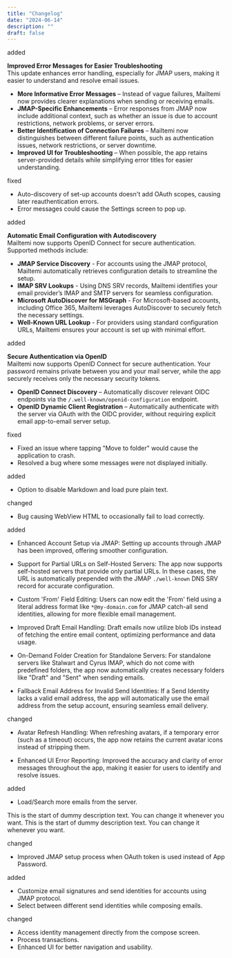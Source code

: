 ```yaml
---
title: "Changelog"
date: "2024-06-14"
description: ""
draft: false
---
```

<Changelog date="v3.1.34 (Feb 17, 2025)">
<Badge type="added">added</Badge>

**Improved Error Messages for Easier Troubleshooting**  
This update enhances error handling, especially for JMAP users, making it easier to understand and resolve email issues.

- **More Informative Error Messages** – Instead of vague failures, Mailtemi now provides clearer explanations when sending or receiving emails.
- **JMAP-Specific Enhancements** – Error responses from JMAP now include additional context, such as whether an issue is due to account restrictions, network problems, or server errors.
- **Better Identification of Connection Failures** – Mailtemi now distinguishes between different failure points, such as authentication issues, network restrictions, or server downtime.
- **Improved UI for Troubleshooting** – When possible, the app retains server-provided details while simplifying error titles for easier understanding.

<Badge type="changed">fixed</Badge>
- Auto-discovery of set-up accounts doesn't add OAuth scopes, causing later reauthentication errors.
- Error messages could cause the Settings screen to pop up.

</Changelog>

<Changelog date="v3.1.32 (Jan 26, 2025)">
<Badge type="added">added</Badge>

**Automatic Email Configuration with Autodiscovery**  
Mailtemi now supports OpenID Connect for secure authentication.
   Supported methods include:

- **JMAP Service Discovery** - For accounts using the JMAP protocol, Mailtemi automatically retrieves configuration details to streamline the setup.
- **IMAP SRV Lookups** - Using DNS SRV records, Mailtemi identifies your email provider’s IMAP and SMTP servers for seamless configuration.
- **Microsoft AutoDiscover for MSGraph** - For Microsoft-based accounts, including Office 365, Mailtemi leverages AutoDiscover to securely fetch the necessary settings.
- **Well-Known URL Lookup** - For providers using standard configuration URLs, Mailtemi ensures your account is set up with minimal effort.

</Changelog>
<Changelog date="v3.1.30 (Oct 9, 2024)">
<Badge type="added">added</Badge>

**Secure Authentication via OpenID**  
Mailtemi now supports OpenID Connect for secure authentication. Your password remains private between you and your mail server, while the app securely receives only the necessary security tokens.

- **OpenID Connect Discovery** – Automatically discover relevant OIDC endpoints via the `/.well-known/openid-configuration` endpoint.
- **OpenID Dynamic Client Registration** – Automatically authenticate with the server via OAuth with the OIDC provider, without requiring explicit email app-to-email server setup.

<Badge type="changed">fixed</Badge>
- Fixed an issue where tapping "Move to folder" would cause the application to crash.
- Resolved a bug where some messages were not displayed initially.

</Changelog>
<Changelog date="v3.1.29 (Sep 28, 2024)">
<Badge type="added">added</Badge>

- Option to disable Markdown and load pure plain text.

<Badge type="changed">changed</Badge>
 - Bug causing WebView HTML to occasionally fail to load correctly.
</Changelog>
<Changelog date="v3.1.27 (Sep 4, 2024)">
<Badge type="added">added</Badge>

- Enhanced Account Setup via JMAP: Setting up accounts through JMAP has been improved, offering smoother configuration.

- Support for Partial URLs on Self-Hosted Servers: The app now supports self-hosted servers that provide only partial URLs. In these cases, the URL is automatically prepended with the JMAP `./well-known` DNS SRV record for accurate configuration.

- Custom 'From' Field Editing: Users can now edit the 'From' field using a literal address format like `*@my-domain.com` for JMAP catch-all send identities, allowing for more flexible email management.

- Improved Draft Email Handling: Draft emails now utilize blob IDs instead of fetching the entire email content, optimizing performance and data usage.

- On-Demand Folder Creation for Standalone Servers: For standalone servers like Stalwart and Cyrus IMAP, which do not come with predefined folders, the app now automatically creates necessary folders like "Draft" and "Sent" when sending emails.

- Fallback Email Address for Invalid Send Identities: If a Send Identity lacks a valid email address, the app will automatically use the email address from the setup account, ensuring seamless email delivery.

<Badge type="changed">changed</Badge>

- Avatar Refresh Handling: When refreshing avatars, if a temporary error (such as a timeout) occurs, the app now retains the current avatar icons instead of stripping them.

- Enhanced UI Error Reporting: Improved the accuracy and clarity of error messages throughout the app, making it easier for users to identify and resolve issues.

</Changelog>
<Changelog date="v3.1.24 (May 14, 2024)">
<Badge type="added">added</Badge>

- Load/Search more emails from the server.

This is the start of dummy description text. You can change it whenever you want. This is the start of dummy description text. You can change it whenever you want.

<Badge type="changed">changed</Badge>

- Improved JMAP setup process when OAuth token is used instead of App Password.

</Changelog>

<Changelog date="v3.1.21 (Mar 25, 2024)">
<Badge type="added">added</Badge>

- Customize email signatures and send identities for accounts using JMAP protocol.
- Select between different send identities while composing emails.


<Badge type="changed">changed</Badge>

- Access identity management directly from the compose screen.
- Process transactions.
- Enhanced UI for better navigation and usability.

</Changelog>


